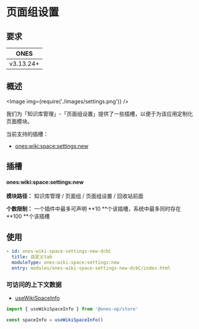 
# 页面组设置

## 要求

|   ONES    |
| :-------: |
| v3.13.24+ |

## 概述

<Image img={require('./images/settings.png')} />

我们为「知识库管理」-「页面组设置」提供了一些插槽，以便于为该应用定制化页面模块。

当前支持的插槽：

- [ones:wiki:space:settings:new](#onesworkspacefilterheaderactionnew)

## 插槽

#### ones:wiki:space:settings:new

**模块路径：** 知识库管理 / 页面组 / 页面组设置 / 回收站前面

**个数限制：** 一个插件中最多可声明 **10 **个该插槽，系统中最多同时存在 **100 **个该插槽

## 使用

```yaml
- id: ones-wiki-space-settings-new-dcbC
  title: 自定义tab
  moduleType: ones:wiki:space:settings:new
  entry: modules/ones-wiki-space-settings-new-dcbC/index.html
```

### 可访问的上下文数据

- [useWikiSpaceInfo](../../../../../reference/packages/store/store.md#useWikiSpaceInfo)

```ts
import { useWikiSpaceInfo } from '@ones-op/store'

const spaceInfo = useWikiSpaceInfo()
```
